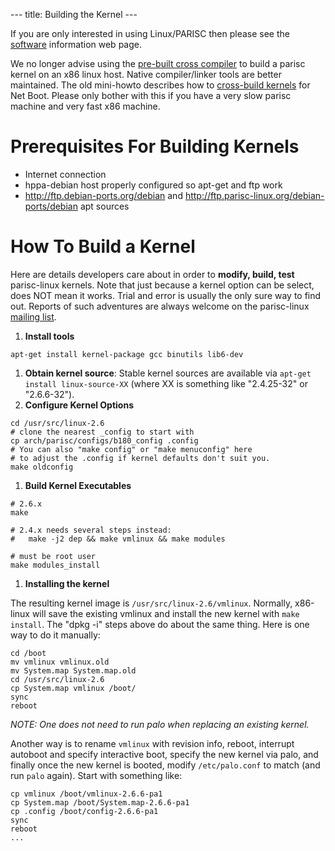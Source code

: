 ---
title: Building the Kernel
---

If you are only interested in using Linux/PARISC then please see the [http://www.parisc-linux.org/software/index.html software] information web page.

We no longer advise using the [http://www.parisc-linux.org/software/index.html#xcs pre-built cross compiler] to build a parisc kernel on an x86 linux host. Native compiler/linker tools are better maintained. The old mini-howto describes how to [http://www.parisc-linux.org/kernel/nfsroot.html cross-build kernels] for Net Boot. Please only bother with this if you have a very slow parisc machine and very fast x86 machine.

= Prerequisites For Building Kernels =
* Internet connection
* hppa-debian host properly configured so apt-get and ftp work
* http://ftp.debian-ports.org/debian and http://ftp.parisc-linux.org/debian-ports/debian apt sources

= How To Build a Kernel =
Here are details developers care about in order to '''modify, build, test''' parisc-linux kernels. Note that just because a kernel option can be select, does NOT mean it works. Trial and error is usually the only sure way to find out. Reports of such adventures are always welcome on the parisc-linux [mailto:linux-parisc@vger.kernel.org mailing list].
# '''Install tools'''
<pre>
apt-get install kernel-package gcc binutils lib6-dev
</pre>
# '''Obtain kernel source''': Stable kernel sources are available via <tt>apt-get install linux-source-XX</tt> (where XX is something like "2.4.25-32" or "2.6.6-32").
# '''Configure Kernel Options'''
<pre>
cd /usr/src/linux-2.6
# clone the nearest _config to start with
cp arch/parisc/configs/b180_config .config
# You can also "make config" or "make menuconfig" here
# to adjust the .config if kernel defaults don't suit you.
make oldconfig
</pre>
# '''Build Kernel Executables'''
<pre>
# 2.6.x
make

# 2.4.x needs several steps instead:
#	make -j2 dep && make vmlinux && make modules
 
# must be root user
make modules_install
</pre>
# '''Installing the kernel'''
The resulting kernel image is <tt>/usr/src/linux-2.6/vmlinux</tt>. Normally, x86-linux will save the existing vmlinux and install the new kernel with <tt>make install</tt>. The "dpkg -i" steps above do about the same thing. Here is one way to do it manually:
<pre>
cd /boot
mv vmlinux vmlinux.old
mv System.map System.map.old
cd /usr/src/linux-2.6
cp System.map vmlinux /boot/
sync
reboot
</pre>
''NOTE: One does not need to run palo when replacing an existing kernel.''

Another way is to rename <tt>vmlinux</tt> with revision info, reboot, interrupt autoboot and specify interactive boot, specify the new kernel via palo, and finally once the new kernel is booted, modify <tt>/etc/palo.conf</tt> to match (and run <tt>palo</tt> again). Start with something like:
<pre>
cp vmlinux /boot/vmlinux-2.6.6-pa1
cp System.map /boot/System.map-2.6.6-pa1
cp .config /boot/config-2.6.6-pa1
sync
reboot
...
</pre>